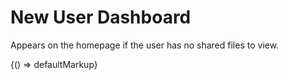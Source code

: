 
<Meta title="Legacy/Components/New User Dashboard" />

# New User Dashboard

Appears on the homepage if the user has no shared files to view.

<Preview>
  <Story name="New User Dashboard" height="900px">
    {() => defaultMarkup}
  </Story>
</Preview>
